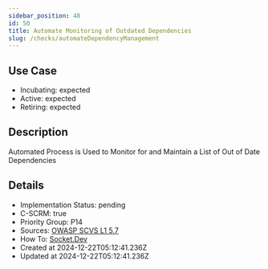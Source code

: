 ```yaml
---
sidebar_position: 48
id: 50
title: Automate Monitoring of Outdated Dependencies
slug: /checks/automateDependencyManagement
---
```


## Use Case
<!-- LEVELS:START -->
- Incubating: expected
- Active: expected
- Retiring: expected
<!-- LEVELS:END -->

<!-- DESCRIPTION:START -->
## Description
Automated Process is Used to Monitor for and Maintain a List of Out of Date Dependencies
<!-- DESCRIPTION:END -->

<!-- DETAILS:START -->
## Details
- Implementation Status: pending
- C-SCRM: true
- Priority Group: P14
- Sources: [OWASP SCVS L1 5.7](https://scvs.owasp.org/scvs/v5-component-analysis/)
- How To: [Socket.Dev](https://socket.dev/)
- Created at 2024-12-22T05:12:41.236Z
- Updated at 2024-12-22T05:12:41.236Z
<!-- DETAILS:END -->
